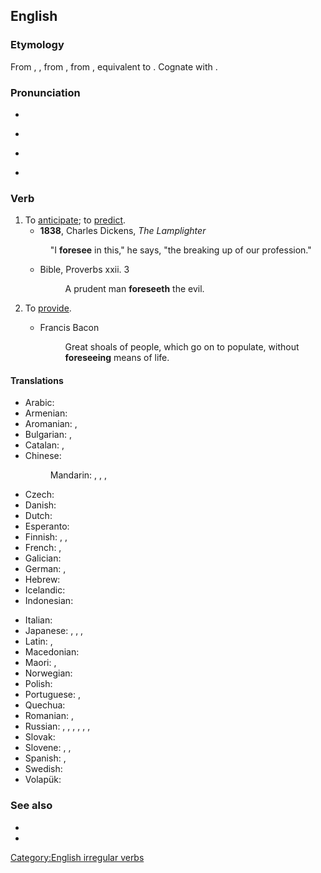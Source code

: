==English==

===Etymology===
From {{inh|en|enm|foreseen}}, {{m|enm|forseen}}, from {{inh|en|ang|foresēon}}, from {{af|ang|fore-|sēon|nocat=1}}, equivalent to {{prefix|en|fore-|see}}. Cognate with {{cog|de|vorsehen|t=to look out, to plan}}. {{etystub|en}}

===Pronunciation===
* {{audio|en-us-foresee.ogg|Audio (US)|lang=en}}
* {{a|US}} {{IPA|/fɔɹˈsi/|lang=en}}
* {{a|UK}} {{IPA|/fɔːˈsiː/|lang=en}}
* {{rhymes|iː|lang=en}}

===Verb===
{{en-verb|foresees|foreseeing|foresaw|foreseen}}

# To [[anticipate]]; to [[predict]].
#* '''1838''', Charles Dickens, ''The Lamplighter''
#: "I '''foresee''' in this," he says, "the breaking up of our profession."
#* Bible, Proverbs xxii. 3
#*: A prudent man '''foreseeth''' the evil.
# {{lb|en|obsolete}} To [[provide]].
#* Francis Bacon
#*: Great shoals of people, which go on to populate, without '''foreseeing''' means of life.

====Translations====
{{trans-top|to anticipate}}
* Arabic: {{t|ar|تَوَقَّعَ}}
* Armenian: {{t+|hy|կանխատեսել}}
* Aromanian: {{t|rup|prived}}, {{t|rup|pruved}}
* Bulgarian: {{t+|bg|предвиждам}}, {{t|bg|предугаждам}}
* Catalan: {{t+|ca|preveure}}, {{t+|ca|pronosticar}}
* Chinese:
*: Mandarin: {{t+|cmn|預知}}, {{t+|cmn|预知|tr=yùzhī}}, {{t+|cmn|預見}}, {{t+|cmn|预见|tr=yùjiàn}}
* Czech: {{t+|cs|předvídat}}
* Danish: {{t+|da|forudse}}
* Dutch: {{t+|nl|voorzien}}
* Esperanto: {{t|eo|antaŭvidi}}
* Finnish: {{t+|fi|aavistaa}}, {{t|fi|[[nähdä]] [[ennalta]]}}, {{t+|fi|ennustaa}}
* French: {{t+|fr|prévoir}}, {{t+|fr|anticiper}}
* Galician: {{t|gl|prever}}
* German: {{t|de|vorhersehen}}, {{t|de|voraussehen}}
* Hebrew: {{t|he|לצפות}}
* Icelandic: {{t|is|sjá fyrir}}
* Indonesian: {{t+|id|kira|alt=memperkirakan}}
{{trans-mid}}
* Italian: {{t+|it|prevedere}}
* Japanese: {{t+|ja|予見|tr=よけんする, yoken suru|alt=予見する}}, {{t+|ja|予測|tr=よそくする, yosoku suru|alt=予測する}}, {{t|ja|見越す|tr=みこす, mikosu}}, {{t+|ja|予知|tr=よちする, yochi suru|alt=予知する}}
* Latin: {{t|la|divinō}}, {{t|la|prospicio}}
* Macedonian: {{t|mk|предви́дува}}
* Maori: {{t|mi|matakite}}, {{t|mi|matapae}}
* Norwegian: {{t+|no|forutse}}
* Polish: {{t+|pl|przewidywać}}
* Portuguese: {{t+|pt|prever}}, {{t+|pt|prognosticar}}
* Quechua: {{t|qu|t'ituy}}
* Romanian: {{t+|ro|prevedea}}, {{t+|ro|anticipa}}
* Russian: {{t+|ru|предви́деть|impf}}, {{t+|ru|предвосхища́ть|impf}}, {{t+|ru|предвосхи́тить|pf}}, {{t+|ru|предска́зывать|impf}}, {{t+|ru|предсказа́ть|pf}}, {{t+|ru|предусма́тривать|impf}}, {{t+|ru|предусмотре́ть|pf}}
* Slovak: {{t|sk|Predvídať}}
* Slovene: {{t|sl|predvidevati}}, {{t|sl|predvideti|pf}}, {{t|sl|slutiti}}
* Spanish: {{t+|es|pronosticar}}, {{t+|es|prever}}
* Swedish: {{t+|sv|förutse}}
* Volapük: {{t+|vo|büologön}}
{{trans-bottom}}

===See also===
* {{l|en|forsee}}
* {{l|en|unforeseen}}

[[Category:English irregular verbs]]